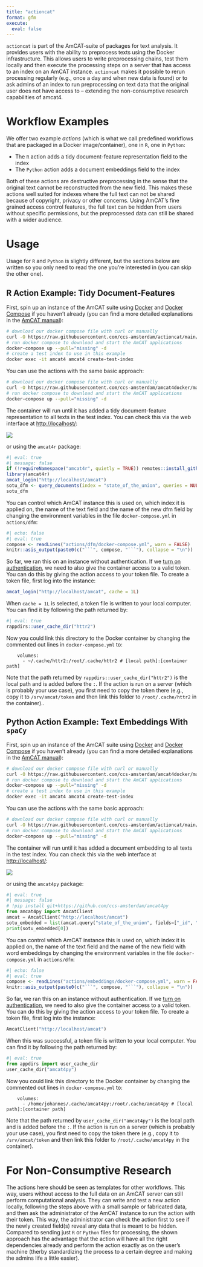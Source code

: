 ```yaml
---
title: "actioncat"
format: gfm
execute:
  eval: false
---
```


`actioncat` is part of the AmCAT-suite of packages for text analysis.
It provides users with the ability to preprocess texts using the Docker infrastructure.
This allows users to write preprocessing chains, test them locally and then execute the processing steps on a server that has access to an index on an AmCAT instance.
`actioncat` makes it possible to rerun processing regularly (e.g., once a day and when new data is found) or to ask admins of an index to run preprocessing on text data that the original user does not have access to -- extending the non-consumptive research capabilities of amcat4.

# Workflow Examples

We offer two example *actions* (which is what we call predefined workflows that are packaged in a Docker image/container), one in `R`, one in `Python`:

- The `R` action adds a tidy document-feature representation field to the index
- The `Python` action adds a document embeddings field to the index

Both of these actions are destructive preprocessing in the sense that the original text cannot be reconstructed from the new field.
This makes these actions well suited for indexes where the full text can not be shared because of copyright, privacy or other concerns.
Using AmCAT's fine grained access control features, the full text can be hidden from users without specific permissions, but the preprocessed data can still be shared with a wider audience.

# Usage

Usage for `R` and `Python` is slightly different, but the sections below are written so you only need to read the one you're interested in (you can skip the other one).

## R Action Example: Tidy Document-Features

First, spin up an instance of the AmCAT suite using [Docker](https://docs.docker.com/engine/install/) and [Docker Compose](https://docs.docker.com/compose/install/) if you haven't already (you can find a more detailed explanations in the [AmCAT manual](https://amcat.nl/book/02._getting-started.html)):

```bash
# download our docker compose file with curl or manually
curl -O https://raw.githubusercontent.com/ccs-amsterdam/actioncat/main/actions/dfm/docker-compose.yml
# run docker compose to download and start the AmCAT applications
docker-compose up --pull="missing" -d
# create a test index to use in this example
docker exec -it amcat4 amcat4 create-test-index
```

You can use the actions with the same basic approach:

```bash
# download our docker compose file with curl or manually
curl -O https://raw.githubusercontent.com/ccs-amsterdam/amcat4docker/main/docker-compose.yml
# run docker compose to download and start the AmCAT applications
docker-compose up --pull="missing" -d
```

The container will run until it has added a tidy document-feature representation to all texts in the test index.
You can check this via the web interface at <http://localhost/>:

![](media/dfm.png)

or using the `amcat4r` package:

```r
#| eval: true
#| message: false
if (!requireNamespace("amcat4r", quietly = TRUE)) remotes::install_github("ccs-amsterdam/amcat4r")
library(amcat4r)
amcat_login("http://localhost/amcat")
sotu_dfm <- query_documents(index = "state_of_the_union", queries = NULL, fields = c(".id", "dfm"))
sotu_dfm
```

You can control which AmCAT instance this is used on, which index it is applied on, the name of the text field and the name of the new dfm field by changing the environment variables in the file `docker-compose.yml` in `actions/dfm`:

```r
#| echo: false
#| eval: true
compose <- readLines("actions/dfm/docker-compose.yml", warn = FALSE)
knitr::asis_output(paste0(c("```", compose, "```"), collapse = "\n"))
```

So far, we ran this on an instance without authentication.
If we [turn on authentication](https://amcat.nl/book/04._sharing.html), we need to also give the container access to a valid token.
You can do this by giving the action access to your token file.
To create a token file, first log into the instance:

```r
amcat_login("http://localhost/amcat", cache = 1L)
```

When `cache = 1L` is selected, a token file is written to your local computer.
You can find it by following the path returned by:

```r
#| eval: true
rappdirs::user_cache_dir("httr2")
```

Now you could link this directory to the Docker container by changing the commented out lines in `docker-compose.yml` to:

```
    volumes:
      - ~/.cache/httr2:/root/.cache/httr2 # [local path]:[container path]
```

Note that the path returned by `rappdirs::user_cache_dir("httr2")` is the local path and is added before the `:`.
If the action is run on a server (which is probably your use case), you first need to copy the token there (e.g., copy it to `/srv/amcat/token` and then link this folder to `/root/.cache/httr2` in the container)..

## Python Action Example: Text Embeddings With `spaCy`

First, spin up an instance of the AmCAT suite using [Docker](https://docs.docker.com/engine/install/) and [Docker Compose](https://docs.docker.com/compose/install/) if you haven't already (you can find a more detailed explanations in the [AmCAT manual](https://amcat.nl/book/02._getting-started.html)):

```bash
# download our docker compose file with curl or manually
curl -O https://raw.githubusercontent.com/ccs-amsterdam/amcat4docker/main/docker-compose.yml
# run docker compose to download and start the AmCAT applications
docker-compose up --pull="missing" -d
# create a test index to use in this example
docker exec -it amcat4 amcat4 create-test-index
```

You can use the actions with the same basic approach:

```bash
# download our docker compose file with curl or manually
curl -O https://raw.githubusercontent.com/ccs-amsterdam/actioncat/main/actions/embeddings/docker-compose.yml
# run docker compose to download and start the AmCAT applications
docker-compose up --pull="missing" -d
```

The container will run until it has added a document embedding to all texts in the test index.
You can check this via the web interface at <http://localhost/>:

![](media/embedding.png)

or using the `amcat4py` package:

```python
#| eval: true
#| message: false
# !pip install git+https://github.com/ccs-amsterdam/amcat4py
from amcat4py import AmcatClient
amcat = AmcatClient("http://localhost/amcat")
sotu_embedded = list(amcat.query("state_of_the_union", fields=["_id", "vector"]))
print(sotu_embedded[0])
```

You can control which AmCAT instance this is used on, which index it is applied on, the name of the text field and the name of the new field with word embeddings by changing the environment variables in the file `docker-compose.yml` in `actions/dfm`:

```r
#| echo: false
#| eval: true
compose <- readLines("actions/embeddings/docker-compose.yml", warn = FALSE)
knitr::asis_output(paste0(c("```", compose, "```"), collapse = "\n"))
```

So far, we ran this on an instance without authentication.
If we [turn on authentication](https://amcat.nl/book/04._sharing.html), we need to also give the container access to a valid token.
You can do this by giving the action access to your token file.
To create a token file, first log into the instance:

```python
AmcatClient("http://localhost/amcat")
```

When this was successful, a token file is written to your local computer.
You can find it by following the path returned by:

```python
#| eval: true
from appdirs import user_cache_dir
user_cache_dir("amcat4py")
```

Now you could link this directory to the Docker container by changing the commented out lines in `docker-compose.yml` to:

```
    volumes:
      - /home/johannes/.cache/amcat4py:/root/.cache/amcat4py # [local path]:[container path]
```

Note that the path returned by `user_cache_dir("amcat4py")` is the local path and is added before the `:`.
If the action is run on a server (which is probably your use case), you first need to copy the token there (e.g., copy it to `/srv/amcat/token` and then link this folder to `/root/.cache/amcat4py` in the container).

# For Non-Consumptive Research

The actions here should be seen as templates for other workflows.
This way, users without access to the full data on an AmCAT server can still perform computational analysis.
They can write and test a new action locally, following the steps above with a small sample or fabricated data, and then ask the administrator of the AmCAT instance to run the action with their token.
This way, the administrator can check the action first to see if the newly created field(s) reveal any data that is meant to be hidden.
Compared to sending just `R` or `Python` files for processing, the shown approach has the advantage that the action will have all the right dependencies already and perform the action exactly as on the user's machine (therby standardizing the process to a certain degree and making the admins life a little easier).
